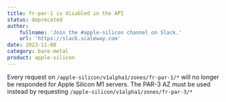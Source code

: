 ```yaml
---
title: fr-par-1 is disabled in the API
status: deprecated
author:
    fullname: 'Join the #apple-silicon channel on Slack.'
    url: 'https://slack.scaleway.com'
date: 2023-11-08
category: bare-metal
product: apple-silicon
---
```


Every request on `/apple-silicon/v1alpha1/zones/fr-par-1/*` will no longer be responded for Apple Silicon M1 servers. The PAR-3 AZ must be used instead by requesting `/apple-silicon/v1alpha1/zones/fr-par-3/*`

